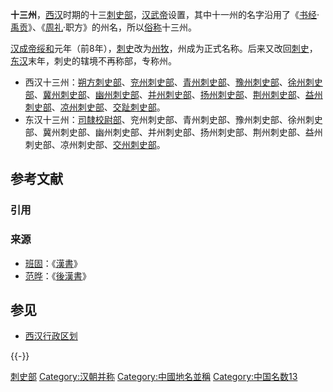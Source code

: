 '''十三州'''，[[西汉|西汉]]时期的十三[[刺史部|刺史部]]，[[汉武帝|汉武帝]]设置，其中十一州的名字沿用了《[[书经|书经]]·[[禹贡|禹贡]]》、《[[周礼|周礼]]·职方》的州名，所以[[俗称|俗称]]十三州。

[[汉成帝|汉成帝]][[绥和|绥和]]元年（前8年），[[刺史|刺史]]改为[[州牧|州牧]]，州成为正式名称。后来又改回[[刺史|刺史]]，[[东汉|东汉]]末年，刺史的辖境不再称部，专称州。

*西汉十三州：[[朔方刺史部|朔方刺史部]]、[[兖州刺史部|兖州刺史部]]、[[青州刺史部|青州刺史部]]、[[豫州刺史部|豫州刺史部]]、[[徐州刺史部|徐州刺史部]]、[[冀州刺史部|冀州刺史部]]、[[幽州刺史部|幽州刺史部]]、[[并州刺史部|并州刺史部]]、[[扬州刺史部|扬州刺史部]]、[[荆州刺史部|荆州刺史部]]、[[益州刺史部|益州刺史部]]、[[凉州刺史部|凉州刺史部]]、[[交趾刺史部|交趾刺史部]]。
*东汉十三州：[[司隸校尉部|司隸校尉部]]、兖州刺史部、青州刺史部、豫州刺史部、徐州刺史部、冀州刺史部、幽州刺史部、并州刺史部、扬州刺史部、荆州刺史部、益州刺史部、凉州刺史部、[[交州刺史部|交州刺史部]]。

== 参考文献 ==
=== 引用 ===
{{Reflist}}

=== 来源 ===
* [[班固|班固]]：《[[漢書|漢書]]》
* [[范晔|范晔]]：《[[後漢書|後漢書]]》

== 参见 ==
* [[西汉行政区划|西汉行政区划]]

{{-}}
{{西汉行政区划}}

[[Category:刺史部|]]
[[Category:汉朝并称|Category:汉朝并称]]
[[Category:中國地名並稱|Category:中國地名並稱]]
[[Category:中国名数13|Category:中国名数13]]